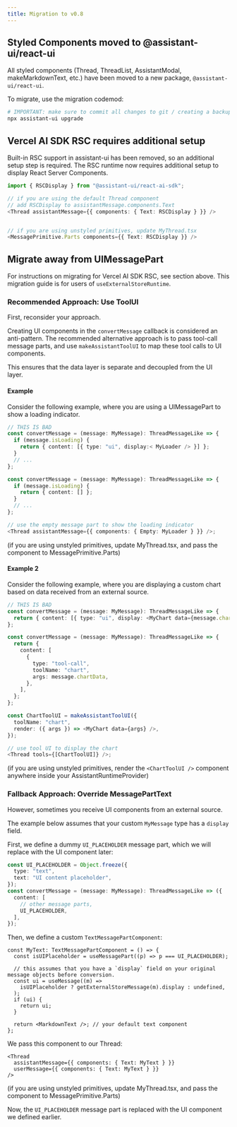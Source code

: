 ```yaml
---
title: Migration to v0.8
---
```


## Styled Components moved to @assistant-ui/react-ui

All styled components (Thread, ThreadList, AssistantModal, makeMarkdownText, etc.) have been moved to a new package, `@assistant-ui/react-ui`.

To migrate, use the migration codemod:

```sh
# IMPORTANT: make sure to commit all changes to git / creating a backup before running the codemod
npx assistant-ui upgrade
```

## Vercel AI SDK RSC requires additional setup

Built-in RSC support in assistant-ui has been removed, so an additional setup step is required.
The RSC runtime now requires additional setup to display React Server Components.

```ts
import { RSCDisplay } from "@assistant-ui/react-ai-sdk";

// if you are using the default Thread component
// add RSCDisplay to assistantMessage.components.Text
<Thread assistantMessage={{ components: { Text: RSCDisplay } }} />


// if you are using unstyled primitives, update MyThread.tsx
<MessagePrimitive.Parts components={{ Text: RSCDisplay }} />
```

## Migrate away from UIMessagePart

For instructions on migrating for Vercel AI SDK RSC, see section above.
This migration guide is for users of `useExternalStoreRuntime`.

### Recommended Approach: Use ToolUI

First, reconsider your approach.

Creating UI components in the `convertMessage` callback is considered an anti-pattern.
The recommended alternative approach is to pass tool-call message parts, and use `makeAssistantToolUI` to map these tool calls to UI components.

This ensures that the data layer is separate and decoupled from the UI layer.

#### Example

Consider the following example, where you are using a UIMessagePart to show a loading indicator.

```ts title="bad.ts"
// THIS IS BAD
const convertMessage = (message: MyMessage): ThreadMessageLike => {
  if (message.isLoading) {
    return { content: [{ type: "ui", display:< MyLoader /> }] };
  }
  // ...
};
```

```ts title="good.ts"
const convertMessage = (message: MyMessage): ThreadMessageLike => {
  if (message.isLoading) {
    return { content: [] };
  }
  // ...
};

// use the empty message part to show the loading indicator
<Thread assistantMessage={{ components: { Empty: MyLoader } }} />;
```

(if you are using unstyled primitives, update MyThread.tsx, and pass the component to MessagePrimitive.Parts)

#### Example 2

Consider the following example, where you are displaying a custom chart based on data received from an external source.

```ts title="bad.ts"
// THIS IS BAD
const convertMessage = (message: MyMessage): ThreadMessageLike => {
  return { content: [{ type: "ui", display: <MyChart data={message.chartData} /> }] };
};
```

```ts title="good.ts"
const convertMessage = (message: MyMessage): ThreadMessageLike => {
  return {
    content: [
      {
        type: "tool-call",
        toolName: "chart",
        args: message.chartData,
      },
    ],
  };
};

const ChartToolUI = makeAssistantToolUI({
  toolName: "chart",
  render: ({ args }) => <MyChart data={args} />,
});

// use tool UI to display the chart
<Thread tools={[ChartToolUI]} />;
```

(if you are using unstyled primitives, render the `<ChartToolUI />` component anywhere inside your AssistantRuntimeProvider)

### Fallback Approach: Override MessagePartText

However, sometimes you receive UI components from an external source.

The example below assumes that your custom `MyMessage` type has a `display` field.

First, we define a dummy `UI_PLACEHOLDER` message part, which we will replace with the UI component later:

```ts
const UI_PLACEHOLDER = Object.freeze({
  type: "text",
  text: "UI content placeholder",
});
const convertMessage = (message: MyMessage): ThreadMessageLike => ({
  content: [
    // other message parts,
    UI_PLACEHOLDER,
  ],
});
```

Then, we define a custom `TextMessagePartComponent`:

```tsx
const MyText: TextMessagePartComponent = () => {
  const isUIPlaceholder = useMessagePart((p) => p === UI_PLACEHOLDER);

  // this assumes that you have a `display` field on your original message objects before conversion.
  const ui = useMessage((m) =>
    isUIPlaceholder ? getExternalStoreMessage(m).display : undefined,
  );
  if (ui) {
    return ui;
  }

  return <MarkdownText />; // your default text component
};
```

We pass this component to our Thread:

```tsx
<Thread
  assistantMessage={{ components: { Text: MyText } }}
  userMessage={{ components: { Text: MyText } }}
/>
```

(if you are using unstyled primitives, update MyThread.tsx, and pass the component to MessagePrimitive.Parts)

Now, the `UI_PLACEHOLDER` message part is replaced with the UI component we defined earlier.
